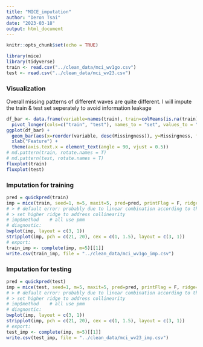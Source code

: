 ```yaml
---
title: "MICE_imputation"
author: "Deron Tsai"
date: "2023-03-18"
output: html_document
---
```


```r
knitr::opts_chunk$set(echo = TRUE)
```

```r
library(mice)
library(tidyverse)
train <- read.csv("../clean_data/mci_wv1go.csv")
test <- read.csv("../clean_data/mci_wv23.csv")
```

### Visualization

Overall missing patterns of different waves are quite different. 
I will impute the train & test set seperately to avoid information leakage

```r
df_bar <- data.frame(variable=names(train), train=colMeans(is.na(train)), test=colMeans(is.na(test)) ) %>%
  pivot_longer(cols=c("train", "test"), names_to = "set", values_to = "Missingness")
ggplot(df_bar) +
  geom_bar(aes(x=reorder(variable, desc(Missingness)), y=Missingness, fill=set), position="dodge", stat = "identity")+
  xlab("Feature") +
  theme(axis.text.x = element_text(angle = 90, vjust = 0.5))
# md.pattern(train, rotate.names = T)
# md.pattern(test, rotate.names = T)
fluxplot(train)
fluxplot(test)
```

### Imputation for training

```r
pred = quickpred(train)
imp = mice(train, seed=1, m=5, maxit=5, pred=pred, printFlag = F, ridge=0.001)  
# > # default error: probably due to linear combination according to the warning 
# > set higher ridge to address collinearity
# imp$method    # all use pmm
# diagnostic:
bwplot(imp, layout = c(3, 1))
stripplot(imp, pch = c(21, 20), cex = c(1, 1.5), layout = c(3, 1))
# export:
train_imp <- complete(imp, m=5)[[1]]
write.csv(train_imp, file = "../clean_data/mci_wv1go_imp.csv")
```


### Imputation for testing

```r
pred = quickpred(test)
imp = mice(test, seed=1, m=5, maxit=5, pred=pred, printFlag = F, ridge=0.001)  
# > # default error: probably due to linear combination according to the warning 
# > set higher ridge to address collinearity
# imp$method    # all use pmm
# diagnostic:
bwplot(imp, layout = c(3, 1))
stripplot(imp, pch = c(21, 20), cex = c(1, 1.5), layout = c(3, 1))
# export:
test_imp <- complete(imp, m=5)[[1]]
write.csv(test_imp, file = "../clean_data/mci_wv23_imp.csv")
```

